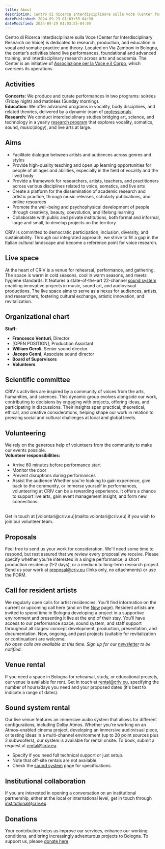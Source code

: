 ```yaml
---
title: About
description: Centro di Ricerca Interdisciplinare sulla Voce (Center for Interdisciplinary Research on Voice) is dedicated to research, production, and education in vocal and somatic practice and theory. Located on Via Zamboni in Bologna, the center’s activities blend live performances, foundational and advanced training, and interdisciplinary research across arts and academia. The Center is an initiative of [Associazione per la Voce e il Corpo](colophon/#organization), which oversees its operations.
datePublished: 2024-09-29 01:03:55-04:00
dateModified: 2024-09-29 01:03:55-04:00
---
```

       
Centro di Ricerca Interdisciplinare sulla Voce (Center for Interdisciplinary Research on Voice) is dedicated to research, production, and education in vocal and somatic practice and theory. Located on Via Zamboni in Bologna, the center’s activities blend live performances, foundational and advanced training, and interdisciplinary research across arts and academia. The Center is an initiative of [Associazione per la Voce e il Corpo](colophon/#organization), which oversees its operations.

## Activities

**Concerts:** We produce and curate performances in two programs: soirées (Friday night) and matinées (Sunday morning).  
**Education:** We offer advanced programs in vocality, body disciplines, and related theories, delivered by a dynamic team of [professionals](people).  
**Research:** We conduct interdisciplinary studies bridging art, science, and technology in a yearly [research program](research) that explores vocality, somatics, sound, music(ology), and live arts at large.

## Aims

- Facilitate dialogue between artists and audiences across genres and styles
- Provide high-quality teaching and open up learning opportunities for people of all ages and abilities, especially in the field of vocality and the lived body
- Provide a framework for researchers, artists, teachers, and practitioners across various disciplines related to voice, somatics, and live arts
- Create a platform for the dissemination of academic research and artistic practice, through music releases, scholarly publications, and online resources
- Promote the well-being and psychophysical development of people through creativity, beauty, coevolution, and lifelong learning
- Collaborate with public and private institutions, both formal and informal, large and small, to develop projects on the territory

CRIV is committed to democratic participation, inclusion, diversity, and sustainability. Through our integrated approach, we strive to fill a gap in the Italian cultural landscape and become a reference point for voice research.

## Live space

At the heart of CRIV is a venue for rehearsal, performance, and gathering. The space is warm in cold seasons, cool in warm seasons, and meets hygiene standards. It features a state-of-the-art 22-channel [sound system](/sound-system) enabling innovative projects in music, sound art, and audiovisual productions. The live space aims to serve as a nexus for audiences, artists, and researchers, fostering cultural exchange, artistic innovation, and revitalization.

## Organizational chart

**Staff:**

- **Francesco Venturi**, Director
- [OPEN POSITION], Production Assistant
- **William Geroli**, Senior sound director
- **Jacopo Cenni**, Associate sound director
- **Board of Supervisors**
- **Volunteers**

## Scientific committee

CRIV's activities are inspired by a community of voices from the arts, humanities, and sciences. This dynamic group evolves alongside our work, contributing to decisions by engaging with projects, offering ideas, and participating in discussions. Their insights span practical, theoretical, ethical, and creative considerations, helping shape our work in relation to pressing social and cultural challenges at local and global levels.

## Volunteering

We rely on the generous help of volunteers from the community to make our events possible.
<br />
**Volunteer responsibilities:**
- Arrive 60 minutes before performance start
- Monitor the door
- Prevent disruptions during performances
- Assist the audience
Whether you're looking to gain experience, give back to the community, or immerse yourself in performances, volunteering at CRIV can be a rewarding experience. It offers a chance to support live arts, gain event management insight, and form new connections.
<br />
Get in touch at [volontari@criv.eu](mailto:volontari@criv.eu) if you wish to join our volunteer team.

## Proposals

Feel free to send us your work for consideration. We'll need some time to respond, but rest assured that we review every proposal we receive. Please specify whether you're interested in a single performance, a short production residency (1-2 days), or a medium to long-term research project. Send us your work at [proposal@criv.eu](mailto:proposal@criv.eu) (links only, no attachments) or use the FORM.

## Call for resident artists

We regularly open calls for artist residencies. You'll find information on the current or upcoming call here (and on the [Now](now) page). Resident artists are invited to spend time in Bologna developing a project in a supportive environment and presenting it live at the end of their stay. You'll have access to our performance space, sound system, and staff support throughout all stages: concept development, production, presentation, and documentation. New, ongoing, and past projects (suitable for revitalization or continuation) are welcome.
<br />
*No open calls are available at this time. Sign up for our [newsletter](#footer) to be notified.*

## Venue rental

If you need a space in Bologna for rehearsal, study, or educational projects, our venue is available for rent. Get in touch at [rental@criv.eu](mailto:rental@criv.eu), specifying the number of hours/days you need and your proposed dates (it's best to indicate a range of dates).

## Sound system rental

Our live venue features an immersive audio system that allows for different configurations, including Dolby Atmos. Whether you're working on an Atmos-enabled cinema project, developing an immersive audiovisual piece, or testing ideas in a multi-channel environment (up to 20 point sources plus 2 subwoofers), our system is available for rental onsite. To book, submit a request at [rental@criv.eu](mailto:rental@criv.eu).
- Specify if you need full technical support or just setup.  
- Note that off-site rentals are not available.  
- Check the [sound system](#) page for specifications.

## Institutional collaboration

If you are interested in opening a conversation on an institutional partnership, either at the local or international level, get in touch through [institutional@criv.eu](mailto:institutional@criv.eu).

## Donations

Your contribution helps us improve our services, enhance our working conditions, and bring increasingly adventurous projects to Bologna. To support us, please [donate here](#).



